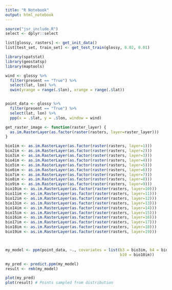 ```yaml
---
title: "R Notebook"
output: html_notebook
---
```



```r
source("jsr_include.R")
select <- dplyr::select

list[glossy, rasters] <- get_init_data()
list[test_set, train_set] <- get_test_train(glossy, 0.02, 0.01)
```

```r
library(spatstat)
library(geostatsp)
library(maptools)

wind <- glossy %>% 
  filter(present == "True") %>%
  select(lat, lon) %>% 
  owin(yrange = range(.$lon), xrange = range(.$lat))


point_data <- glossy %>%
  filter(present == "True") %>%
  select(lat, lon) %>% 
  ppp(x = .$lat, y = .$lon, window = wind)

get_raster_image <- function(raster_layer) {
  as.im.RasterLayer(as.factor(raster(rasters, layer=raster_layer)))
}

bio1im <- as.im.RasterLayer(as.factor(raster(rasters, layer=1)))
bio2im <- as.im.RasterLayer(as.factor(raster(rasters, layer=2)))
bio3im <- as.im.RasterLayer(as.factor(raster(rasters, layer=3)))
bio4im <- as.im.RasterLayer(as.factor(raster(rasters, layer=4)))
bio5im <- as.im.RasterLayer(as.factor(raster(rasters, layer=5)))
bio6im <- as.im.RasterLayer(as.factor(raster(rasters, layer=6)))
bio7im <- as.im.RasterLayer(as.factor(raster(rasters, layer=7)))
bio8im <- as.im.RasterLayer(as.factor(raster(rasters, layer=8)))
bio9im <- as.im.RasterLayer(as.factor(raster(rasters, layer=9)))
bio10im <- as.im.RasterLayer(as.factor(raster(rasters, layer=10)))
bio11im <- as.im.RasterLayer(as.factor(raster(rasters, layer=11)))
bio12im <- as.im.RasterLayer(as.factor(raster(rasters, layer=12)))
bio13im <- as.im.RasterLayer(as.factor(raster(rasters, layer=13)))
bio14im <- as.im.RasterLayer(as.factor(raster(rasters, layer=14)))
bio15im <- as.im.RasterLayer(as.factor(raster(rasters, layer=15)))
bio16im <- as.im.RasterLayer(as.factor(raster(rasters, layer=16)))
bio17im <- as.im.RasterLayer(as.factor(raster(rasters, layer=17)))
bio18im <- as.im.RasterLayer(as.factor(raster(rasters, layer=18)))
bio19im <- as.im.RasterLayer(as.factor(raster(rasters, layer=19)))



my_model <- ppm(point_data, ~., covariates = list(b3 = bio3im, b4 = bio4im, b5 = bio5im,
                                                  b10 = bio10im))

my_pred <- predict.ppm(my_model)
result <- rmh(my_model)

plot(my_pred) 
plot(result) # Points sampled from distribution 
```

